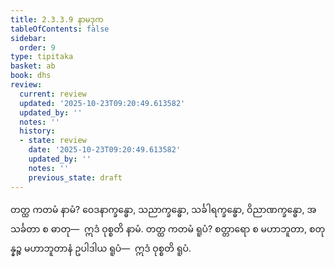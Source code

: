 ```yaml
---
title: 2.3.3.9 နာမဒုက
tableOfContents: false
sidebar:
  order: 9
type: tipitaka
basket: ab
book: dhs
review:
  current: review
  updated: '2025-10-23T09:20:49.613582'
  updated_by: ''
  notes: ''
  history:
  - state: review
    date: '2025-10-23T09:20:49.613582'
    updated_by: ''
    notes: ''
    previous_state: draft
---
```



<ReviewStatus review={frontmatter.review} showDetails={true} />

<HypothesisAnnotation frontmatter={frontmatter} />

<DynamicBreadcrumb />

<Division number="1316" book="dhs" e="ch" v="29" p="256">

<Paragraph number="2021" book="dhs">
တတ္ထ ကတမံ နာမံ? ဝေဒနာက္ခန္ဓော, သညာက္ခန္ဓော, သင်္ခါရက္ခန္ဓော, ဝိညာဏက္ခန္ဓော, အသင်္ခတာ စ ဓာတု—  ဣဒံ ဝုစ္စတိ နာမံ.
</Paragraph>

</Division>
<Division number="1317" book="dhs" e="ch" v="29" p="256">

<Paragraph number="2022" book="dhs">
တတ္ထ ကတမံ ရူပံ? စတ္တာရော စ မဟာဘူတာ, စတုန္နဉ္စ မဟာဘူတာနံ ဥပါဒါယ ရူပံ—  ဣဒံ ဝုစ္စတိ ရူပံ.
</Paragraph>
</Division>